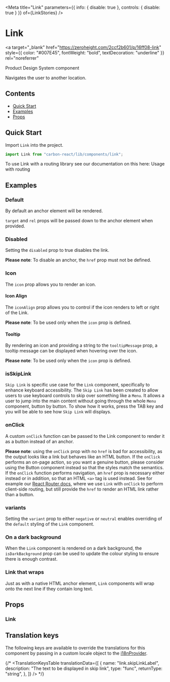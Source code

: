 


<Meta
  title="Link"
  parameters={{ info: { disable: true }, controls: { disable: true } }}
  of={LinkStories}
/>

# Link

<a
  target="_blank"
  href="https://zeroheight.com/2ccf2b601/p/16ff08-link"
  style={{ color: "#007E45", fontWeight: "bold", textDecoration: "underline" }}
  rel="noreferrer"
>
  Product Design System component
</a>

Navigates the user to another location.

## Contents

- [Quick Start](#quick-start)
- [Examples](#examples)
- [Props](#props)

## Quick Start

Import `Link` into the project.

```javascript
import Link from "carbon-react/lib/components/link";
```

To use Link with a routing library see our documentation on this here: <LinkTo href="https://carbon.sage.com/?path=/docs/documentation-usage-with-routing--page"
    target="_blank"
    rel="noreferrer noopener">Usage with routing</LinkTo>

## Examples

### Default

By default an anchor element will be rendered.

`target` and `rel` props will be passed down to the anchor element when provided.

<Canvas name="default" of={LinkStories.DefaultStory} />

### Disabled

Setting the `disabled` prop to true disables the link.

**Please note**: To disable an anchor, the `href` prop must not be defined.

<Canvas name="with disabled" of={LinkStories.WithDisabled} />

### Icon

The `icon` prop allows you to render an icon.

<Canvas name="with icon" of={LinkStories.WithIcon} />

#### Icon Align

The `iconAlign` prop allows you to control if the icon renders to left or right of the Link.

**Please note**: To be used only when the `icon` prop is defined.

<Canvas name="with iconAlign" of={LinkStories.WithIconAlign} />

#### Tooltip

By rendering an icon and providing a string to the `tooltipMessage` prop, a tooltip message can be displayed when hovering over the icon.

**Please note**: To be used only when the `icon` prop is defined.

<Canvas name="with tooltip" of={LinkStories.WithTooltip} />

### isSkipLink

`Skip Link` is specific use case for the `Link` component, specifically to enhance keyboard accessibility.
The `Skip Link` has been created to allow users to use keyboard controls to skip over something like a `Menu`.
It allows a user to jump into the main content without going through the whole `Menu` component, button by button.
To show how it works, press the TAB key and you will be able to see how `Skip Link` will displays.

<Canvas name="with isSkipLink" of={LinkStories.WithIsSkipLink} />

### onClick

A custom `onClick` function can be passed to the Link component to render it as a button instead of an anchor.

**Please note**: using the `onClick` prop with no `href` is bad for accessibility, as the output looks like a link but behaves like an HTML button.
If the `onClick` performs an on-page action, so you want a genuine button, please consider using the <LinkTo kind="Button" story="primary">Button component</LinkTo>
instead so that the styles match the semantics. If the `onClick` function performs navigation, an `href` prop is necessary either instead or in addition, so that an
HTML `<a>` tag is used instead. See for example our [React Router docs](?path=/docs/documentation-usage-with-routing--page), where we use `Link` with `onClick` to
perform client-side routing, but still provide the `href` to render an HTML link rather than a button.

<Canvas name="with onClick" of={LinkStories.WithOnClick} />

### variants

Setting the `variant` prop to either `negative` or `neutral` enables overriding of the `default` styling of the `Link` component.

<Canvas name="variants" of={LinkStories.Variants} />

### On a dark background

When the `Link` component is rendered on a dark background, the `isDarkBackground` prop can be used to update the colour styling
to ensure there is enough contrast.

<Canvas name="on a dark background" of={LinkStories.OnADarkBackground} />

### Link that wraps

Just as with a native HTML anchor element, `Link` components will wrap onto the next line if they contain long text.

<Canvas name="link that wraps" of={LinkStories.Wrapping} />

## Props

### Link

<ArgTypes of={LinkStories} />

## Translation keys

The following keys are available to override the translations for this component by passing in a custom locale object
to the [i18nProvider](https://carbon.sage.com/?path=/story/documentation-i18n--page).

{/* <TranslationKeysTable
translationData={[
{
name: "link.skipLinkLabel",
description: "The text to be displayed in skip link",
type: "func",
returnType: "string",
},
]}
/> */}
